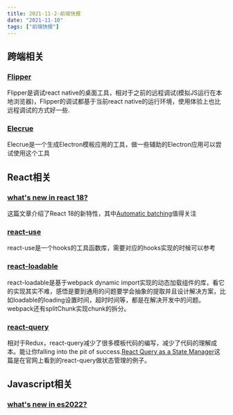 ```yaml
---
title: 2021-11-2-前端快报
date: "2021-11-10"  
tags: ["前端快报"]
---
```


## 跨端相关

### [Flipper](https://fbflipper.com/)  
Flipper是调试react native的桌面工具，相对于之前的远程调试(模拟JS运行在本地浏览器)，Flipper的调试都基于当前react native的运行环境，使用体验上也比远程调试的方式好一些.

### [Elecrue](https://github.com/RajvirSingh1313/Elecrue)
Elecrue是一个生成Electron模板应用的工具，做一些辅助的Electron应用可以尝试使用这个工具

## React相关

### [what's new in react 18?](https://yagmurcetintas.com/journal/whats-new-in-react-18)
这篇文章介绍了React 18的新特性，其中[Automatic batching](https://github.com/reactwg/react-18/discussions/21)值得关注

### [react-use](https://github.com/streamich/react-use)
react-use是一个hooks的工具函数库，需要对应的hooks实现的时候可以参考

###  [react-loadable](https://github.com/jamiebuilds/react-loadable)
react-loadable是基于webpack dynamic import实现的动态加载组件的库，看它的实现其实不难，感悟是要到通用的问题要学会抽象的提取并且设计解决方案，比如loadable的loading设置时间，超时时间等，都是在解决开发中的问题。webpack还有splitChunk实现chunk的拆分。

###  [react-query](https://react-query.tanstack.com/overview)
相对于Redux，react-query减少了很多模板代码的编写，减少了代码的理解成本。能让你falling into the pit of success.[React Query as a State Manager](https://tkdodo.eu/blog/react-query-as-a-state-manager)这篇是在官网上看到的react-query做状态管理的例子。

##  Javascript相关

### [what's new in es2022?](https://yagmurcetintas.com/journal/whats-new-in-es2022)

